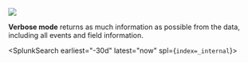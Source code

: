 
![](/static/app/splunk4champions2/images/lab1_task2_verbose.png)

**Verbose mode** returns as much information as possible from the data, including all events and field information.

<SplunkSearch earliest="-30d" latest="now" spl={`index=_internal`}>
</SplunkSearch>
